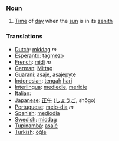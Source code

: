 === Noun ===

# [[Time]] of [[day]] when the [[sun]] is in its [[zenith]]

=== Translations ===
*[[Dutch]]: [[middag]] ''m''
*[[Esperanto]]: [[tagmezo]]
*[[French]]: [[midi]] ''m''
*[[German]]: [[Mittag]]
*[[Guaraní]]: [[asaje]], [[asajepyte]]
*[[Indonesian]]: [[tengah]] [[hari]]
*[[Interlingua]]: [[mediedie]], [[meridie]]
*[[Italian]]: [[]]
*[[Japanese]]: [[正午]] ([[しょうご]], shōgo)
*[[Portuguese]]: [[meio-dia]] ''m''
*[[Spanish]]: [[mediodia]]
*[[Swedish]]: [[middag]]
*[[Tupinambá]]: [[asaîé]]
*[[Turkish]]: [[öğle]]